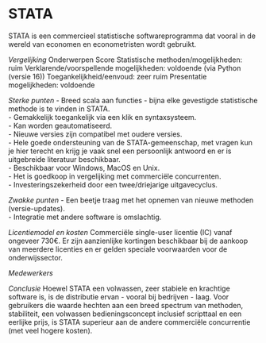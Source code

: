 # STATA

STATA is een commercieel statistische softwareprogramma dat vooral in de wereld van economen en econometristen wordt gebruikt.

*Vergelijking*
Onderwerpen						Score
Statistische methoden/mogelijkheden: 			ruim
Verklarende/voorspellende mogelijkheden: 		voldoende (via Python (versie 16))
Toegankelijkheid/eenvoud:				zeer ruim
Presentatie mogelijkheden:				voldoende

*Sterke punten*
-	Breed scala aan functies - bijna elke gevestigde statistische methode is te vinden in STATA.   
-	Gemakkelijk toegankelijk via een klik en syntaxsysteem.   
-	Kan worden geautomatiseerd.      
-	Nieuwe versies zijn compatibel met oudere versies.   
-	Hele goede ondersteuning van de STATA-gemeenschap, met vragen kun je hier terecht en krijg je vaak snel een persoonlijk antwoord en er is uitgebreide literatuur beschikbaar.   
-	Beschikbaar voor Windows, MacOS en Unix.      
-	Het is goedkoop in vergelijking met commerciële concurrenten.   
-	Investeringszekerheid door een twee/driejarige uitgavecyclus.   

*Zwakke punten*
-	Een beetje traag met het opnemen van nieuwe methoden (versie-updates).   
-	Integratie met andere software is omslachtig.   

*Licentiemodel en kosten*
Commerciële single-user licentie (IC) vanaf ongeveer 730€. Er zijn aanzienlijke kortingen beschikbaar bij de aankoop van meerdere licenties en er gelden speciale voorwaarden voor de onderwijssector.

*Medewerkers*

*Conclusie*
Hoewel STATA een volwassen, zeer stabiele en krachtige software is, is de distributie ervan - vooral bij bedrijven - laag. Voor gebruikers die waarde hechten aan een breed spectrum van methoden, stabiliteit, een volwassen bedieningsconcept inclusief scripttaal en een eerlijke prijs, is STATA superieur aan de andere commerciële concurrentie (met veel hogere kosten).

